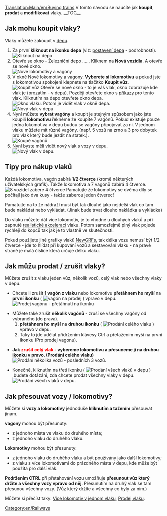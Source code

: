 [[Translation:Main/en/Buying trains]]{{cs/Cvičení}}
V tomto návodu se naučíte jak '''koupit''', '''prodat''' a '''modifikovat''' vlaky.
__TOC__ 
==Jak mohu koupit vlaky?==
Vlaky můžete zakoupit v [[Main/en/Depots|depu]].
#Za první '''kliknout na ikonku depa''' (viz: [[Main/en/Building depots|postavení depa]] - podrobnosti).<br/>[[File:en/BuildTrainTutorial1.png|none|frame|Kliknout na depo]]
#Otevře se okno - Železniční depo ...... Kliknem na '''Nová vozidla'''. A otevře se nové okno.<br/>[[File:en/BuildTrainTutorial2.png|none|frame|Nové lokomotivy a vagony]]
#V okně Nové lokomotivy a vagony. '''Vyberete si lokomotivu''' a pokud jste s lokomotivou spokojeni klepnete na tlačítko '''Koupit vůz'''.<br/>[[File:en/BuildTrainTutorial3.png|none|frame|Koupit vůz]] Otevře se nové okno - to je váš vlak, okno zobrazuje kde vlak je (prozatím - v depu). Později otevřete okno s [[Main/en/Orders|příkazy]] pro tento vlak. Kliknutím na depo otevřete okno depa.<br/>[[File:en/BuildTrainTutorial5.png|none|frame|Okno vlaku.]] Potom je vidět vlak v okně depa.<br/>[[File:en/BuildTrainTutorial4.png|none|frame|Nový vlak v depu]]
#Nyní můžete '''vybrat vagóny''' a koupit je stejným spůsobem jako jste koupili '''lokomotivu''' řekněme že koupíte 7 vagónů. Pokud existuje pouze jedna lokomotiva v depu budou se vagóny připojovat za ni. V jednom vlaku můžete mít různé vagóny. (např. 5 vozů na zrno a 3 pro dobytek pro vlak který bude jezdit na statek.).<br/>[[File:en/BuildTrainTutorial6.png|none|frame|Koupě vagónů]]
#Nyní byste měli vidět nový vlak s vozy v depu.<br/>[[File:en/BuildTrainTutorial7.png|none|frame|Nový vlak v depu.]]

==Tipy pro nákup vlaků==
Každá lokomotiva, vagón zabírá '''1/2 čtverce''' (kromě některých uživatelských grafik). Takže lokomotiva a 7 vagónů zabírá 4 čtverce.
[[File:en/BuildTrainTutorial8.png|none|frame|8 vozidel zabere 4 čtverce]]
Pamatujte že lokomotivy se dvěma díly se počítají jako dva kusy - takže zaberou jeden čtverec!

Pamatujte na to že nádraží musí být tak dlouhé jako nejdelší vlak co tam bude nakládat nebo vykládat. (Jinak bude trvat dlouho nakládka a vykládka)

Do vlaku můžete dát více lokomotiv, je to vhodné u dlouhých vlaků a při zapnuté [[Main/en/Realistic acceleration|realistické akceleraci]] vlaku. Potom samozřejmě plný vlak pojede rychleji do kopců tak jak je to vlastně ve skutečnosti.

Pokud použijete jiné grafiky vlaků [[Main/en/NewGRF|NewGRFs]], tak délka vozu nemusí být 1/2 čtverce - jde to hlídat při kupování vozů a sestavování vlaku - na pravé straně je malá číslice která určuje délku vlaku.

==Jak můžu prodat / zrušit vlaky?==
Můžete zrušit z vlaku jeden vůz, několik vozů, celý vlak nebo všechny vlaky v depu.

* Chcete li zrušit '''1 vagón z vlaku''' nebo lokomotivu '''přetáhnem ho myší''' na '''první ikonku''' ( [[File:en/SellTrainVehicle.png|vagón na prodej]] ) vpravo v depu.<br/>[[File:en/BuildTrainTutorial9.png|none|frame|Prodej vagónu - přetáhnutí na ikonku]]

* Můžete také zrušit '''několik vagónů''' - zruší se všechny vagóny od vybraného (do prava).
*# '''přetáhnem ho myší''' na '''druhou ikonku''' ( [[File:en/SellEntireTrain.png|Prodání celého vlaku]] ) vpravo v depu.
*# Taky to jde udělat přidržením klávesy Ctrl a přetažením myší na první ikonku (Pro prodej vagonu).

* '''Jak <font color='red'>zrušit celý vlak</font> - vybereme lokomotivu a přesuneme ji na druhou ikonku v pravo. (Prodání celého vlaku)''' <br/>[[File:en/BuildTrainTutorial10.png|none|frame|Prodání několika vozů - posledních 3 vozů.]]

* Konečně, kliknutím na třetí ikonku ( [[File:en/SellAllTrains.png|Prodání všech vlaků v depu]] ) ,budete dotázáni, zda chcete prodat všechny vlaky v depu.<br/>[[File:en/BuildTrainTutorial11.png|none|frame|Prodání všech vlaků v depu.]]

==Jak přesouvat vozy / lokomotivy?==

Můžete si '''vozy a lokomotivy''' jednoduše '''kliknutím a tažením''' přesouvat jinam.

'''vagony''' mohou být přesunuty:
* z jednoho místa ve vlaku do druhého místa;
* z jednoho vlaku do druhého vlaku.
'''Lokomotivy''' mohou být přesunuty:
* z jednoho vlaku do druhého vlaku a být používány jako další lokomotivy;
* z vlaku s více lokomotivami do prázdného místa v depu, kde může být použita pro další vlak.

'''Podržením CTRL''' při přetahování vozu umožňuje '''přesunout vůz který držíte a všechny vozy vpravo od něj'''. Přesunutím na druhý vlak se tam přesunou všechny vozy. (Vůz který držíte a všechny co byly za ním.)

Můžete si přečíst taky: [[Main/en/Multiheaded trains|Více lokomotiv v jednom vlaku]], [[Main/en/Sell entire train|Prodej vlaku]].

[[Category:en/Railways]]
